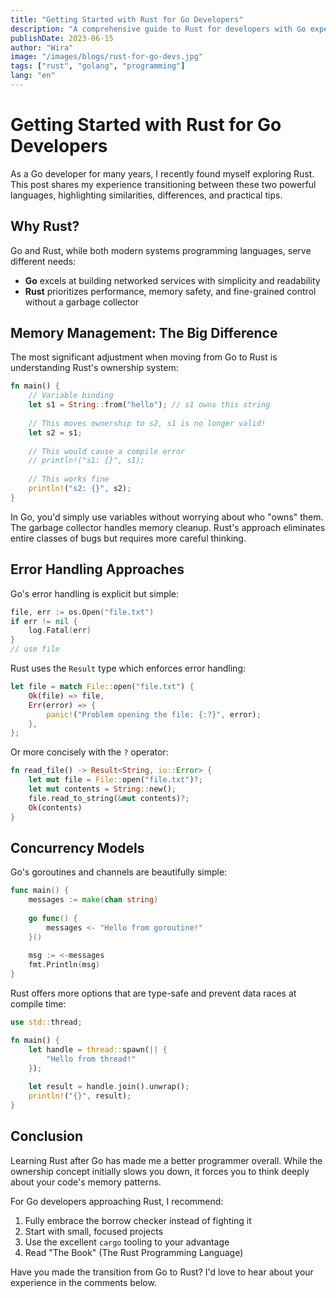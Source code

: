 ```yaml
---
title: "Getting Started with Rust for Go Developers"
description: "A comprehensive guide to Rust for developers with Go experience"
publishDate: 2023-06-15
author: "Wira"
image: "/images/blogs/rust-for-go-devs.jpg"
tags: ["rust", "golang", "programming"]
lang: "en"
---
```


# Getting Started with Rust for Go Developers

As a Go developer for many years, I recently found myself exploring Rust. This post shares my experience transitioning between these two powerful languages, highlighting similarities, differences, and practical tips.

## Why Rust?

Go and Rust, while both modern systems programming languages, serve different needs:

- **Go** excels at building networked services with simplicity and readability
- **Rust** prioritizes performance, memory safety, and fine-grained control without a garbage collector

## Memory Management: The Big Difference

The most significant adjustment when moving from Go to Rust is understanding Rust's ownership system:

```rust
fn main() {
    // Variable binding
    let s1 = String::from("hello"); // s1 owns this string
    
    // This moves ownership to s2, s1 is no longer valid!
    let s2 = s1;
    
    // This would cause a compile error
    // println!("s1: {}", s1);
    
    // This works fine
    println!("s2: {}", s2);
}
```

In Go, you'd simply use variables without worrying about who "owns" them. The garbage collector handles memory cleanup. Rust's approach eliminates entire classes of bugs but requires more careful thinking.

## Error Handling Approaches

Go's error handling is explicit but simple:

```go
file, err := os.Open("file.txt")
if err != nil {
    log.Fatal(err)
}
// use file
```

Rust uses the `Result` type which enforces error handling:

```rust
let file = match File::open("file.txt") {
    Ok(file) => file,
    Err(error) => {
        panic!("Problem opening the file: {:?}", error);
    },
};
```

Or more concisely with the `?` operator:

```rust
fn read_file() -> Result<String, io::Error> {
    let mut file = File::open("file.txt")?;
    let mut contents = String::new();
    file.read_to_string(&mut contents)?;
    Ok(contents)
}
```

## Concurrency Models

Go's goroutines and channels are beautifully simple:

```go
func main() {
    messages := make(chan string)
    
    go func() {
        messages <- "Hello from goroutine!"
    }()
    
    msg := <-messages
    fmt.Println(msg)
}
```

Rust offers more options that are type-safe and prevent data races at compile time:

```rust
use std::thread;

fn main() {
    let handle = thread::spawn(|| {
        "Hello from thread!"
    });
    
    let result = handle.join().unwrap();
    println!("{}", result);
}
```

## Conclusion

Learning Rust after Go has made me a better programmer overall. While the ownership concept initially slows you down, it forces you to think deeply about your code's memory patterns. 

For Go developers approaching Rust, I recommend:

1. Fully embrace the borrow checker instead of fighting it
2. Start with small, focused projects
3. Use the excellent `cargo` tooling to your advantage
4. Read "The Book" (The Rust Programming Language)

Have you made the transition from Go to Rust? I'd love to hear about your experience in the comments below. 
